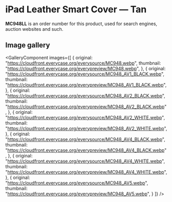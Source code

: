 
# iPad Leather Smart Cover — Tan

<Callout type='info' emoji='👉🏻'>**MC948LL** is an order number for this product, used for search engines, auction websites and such.</Callout>

## Image gallery

<GalleryComponent
    images={[
      {
        original: "https://cloudfront.everycase.org/everysource/MC948.webp",
        thumbnail: "https://cloudfront.everycase.org/everypreview/MC948.webp",
      },
      {
        original: "https://cloudfront.everycase.org/everysource/MC948_AV1_BLACK.webp",
        thumbnail: "https://cloudfront.everycase.org/everypreview/MC948_AV1_BLACK.webp",
      },
      {
        original: "https://cloudfront.everycase.org/everysource/MC948_AV2_BLACK.webp",
        thumbnail: "https://cloudfront.everycase.org/everypreview/MC948_AV2_BLACK.webp",
      },
      {
        original: "https://cloudfront.everycase.org/everysource/MC948_AV2_WHITE.webp",
        thumbnail: "https://cloudfront.everycase.org/everypreview/MC948_AV2_WHITE.webp",
      },
      {
        original: "https://cloudfront.everycase.org/everysource/MC948_AV4_BLACK.webp",
        thumbnail: "https://cloudfront.everycase.org/everypreview/MC948_AV4_BLACK.webp",
      },
      {
        original: "https://cloudfront.everycase.org/everysource/MC948_AV4_WHITE.webp",
        thumbnail: "https://cloudfront.everycase.org/everypreview/MC948_AV4_WHITE.webp",
      },
      {
        original: "https://cloudfront.everycase.org/everysource/MC948_AV5.webp",
        thumbnail: "https://cloudfront.everycase.org/everypreview/MC948_AV5.webp",
      }
    ]}
  />
